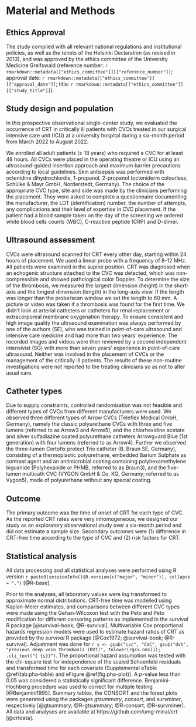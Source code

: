 # Material and Methods

## Ethics Approval

The study complied with all relevant national regulations and institutional policies, as well as the tenets of the Helsinki Declaration (as revised in 2013), and was approved by the ethics committee of the University Medicine Greifswald
(reference number: `r rmarkdown::metadata[["ethics_committee"]][["reference_number"]]`;
approval date: `r rmarkdown::metadata[["ethics_committee"]][["approval_date"]]`;
title: `r rmarkdown::metadata[["ethics_committee"]][["study_title"]]`).

## Study design and population

In this prospective observational single-center study, we evaluated the occurrence of CRT in critically ill patients with CVCs treated in our surgical intensive care unit (ICU)
at a university hospital during a six-month period from March 2022 to August 2022.

We enrolled all adult patients (&ge; 18 years) who required a CVC for at least 48 hours.
All CVCs were placed in the operating theatre or ICU using an ultrasound-guided insertion approach and maximum barrier precautions according to local guidelines.
Skin antisepsis was performed with octenidine dihydrochlordie, 1-propanol, 2-propanol (octeniderm colourless, Schülke & Mayr GmbH, Norderstedt, Germany).
The choice of the appropriate CVC type, site and side was made by the clinicians performing the placement.
They were asked to complete a questionnaire documenting the manufacturer, the LOT (identification) number, the number of attempts, any complications and their level of expertise in CVC placement.
If the patient had a blood sample taken on the day of the screening we ordered white blood cells counts (WBC), C-reactive peptide (CRP) and D-dimer.

## Ultrasound assessment

CVCs were ultrasound scanned for CRT every other day, starting within 24 hours of placement.
We used a linear probe with a frequency of 8-12 MHz.
All patients were examined in the supine position.
CRT was diagnosed when an echogenic structure attached to the CVC was detected, which was non-compressible and showed pathological color Doppler.
To determine the size of the thrombosis, we measured the largest dimension (height) in the short-axis and the longest dimension (length) in the long-axis view.
If the length was longer than the probe/scan window we set the length to 60 mm.
A picture or video was taken if a thrombosis was found for the first time.
We didn't look at arterial catheters or catheters for renal replacement or extracorporeal membrane oxygenation therapy.
To ensure consistent and high image quality the ultrasound examination was always performed by one of the authors (SE),
who was trained in point-of-care ultrasound and intensive care medicine and had more than two years' experience.
The recorded images and videos were then reviewed by a second independent intensivist (SG) with more than seven years' experience in point-of-care ultrasound.
Neither was involved in the placement of CVCs or the management of the critically ill patients.
The results of these non-routine investigations were not reported to the treating clinicians so as not to alter usual care.

## Catheter types

Due to supply constraints, controlled randomisation was not feasible and different types of CVCs from different manufacturers were used.
We observed three different types of Arrow CVCs (Teleflex Medical GmbH, Germany), namely the classic polyurethane CVCs with three and five lumens (referred to as Arrow3 and Arrow5), and the chlorhexidine acetate and silver sulfadiazine coated polyurethane catheters Arrowg+ard Blue (1st generation) with four lumens (referred to as Arrow4).
Further we observed the three-lumen Certofix protect Trio catheter (B. Braun SE, Germany), consisting of a thermoplastic polyurethane, embedded Barium Sulphate as contrast agent and an antimicrobial coating containing polyhexamethylene biguanide (Polyhexanide or PHMB, referred to as Braun3), and
the five-lumen multicath CVC (VYGON GmbH & Co. KG, Germany; referred to as Vygon5), made of polyurethane without any special coating.

## Outcome

The primary outcome was the time of onset of CRT for each type of CVC.
As the reported CRT rates were very inhomogeneous, we designed our study as an
exploratory observational study over a six-month period and did not estimate a sample size.
Secondary outcomes were (1) difference in CRT-free time according to the type
of CVC and (2) risk factors for CRT.

## Statistical analysis

All data processing and all statistical analyses were performed using R version
`r paste0(sessionInfo()$R.version[c("major", "minor")], collapse = ".")`
[@R-base].

Prior to the analyses, all laboratory values were *log* transformed to
approximate normal distributions.
CRT-free time was modelled using Kaplan-Meier estimates, and comparisons between different CVC types were made using the Gehan-Wilcoxon test with the Peto and Peto modification for different censoring patterns as implemented in the *survival* R package [@survival-book; @R-survival].
Multivariable Cox proportional hazards regression models were used to estimate hazard ratios of CRT
as provided by the *survival* R package [@Cox1972; @survival-book; @R-survival].
Adjustment was done for `r s <- gsub("cvc", "CVC", gsub("dvt", "previous deep vein thrombosis (DVT)", tolower(rgcx.nms))); .cli_text("{ {s}}")`.
The proportional hazard assumption was tested with the chi-square
test for independence of the scaled Schoenfeld residuals and transformed time
for each covariate (Supplemental eTable \@ref(tab:pha-table) and eFigure \@ref(fig:pha-plot)).
A *p*-value less than 0.05 was considered a statistically significant difference.
Benjamini-Hochberg procedure was used to correct for multiple testing [@Benjamini1995].
Summary tables, the CONSORT and the forest plots were generated using the packages *gtsummary*, *consort*, and *survminer*, respectively
[@gtsummary; @R-gtsummary; @R-consort; @R-survminer].
All data and analyses are available at https://github.com/umg-minai/crt [@crtdata].
